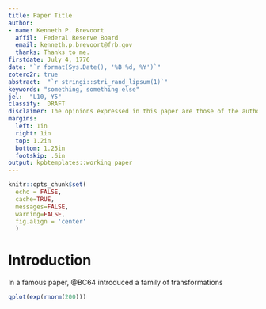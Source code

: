 ```yaml
---
title: Paper Title
author:
- name: Kenneth P. Brevoort
  affil:  Federal Reserve Board
  email: kenneth.p.brevoort@frb.gov
  thanks: Thanks to me.
firstdate: July 4, 1776
date: "`r format(Sys.Date(), '%B %d, %Y')`"
zotero2r: true
abstract:  "`r stringi::stri_rand_lipsum(1)`"
keywords: "something, something else"
jel:  "L10, Y5"
classify:  DRAFT
disclaimer: The opinions expressed in this paper are those of the author and do not necessarily represent those of the Federal Reserve Board or its staff.
margins:
  left: 1in
  right: 1in
  top: 1.2in
  bottom: 1.25in
  footskip: .6in
output: kpbtemplates::working_paper
---
```


```r
knitr::opts_chunk$set(
  echo = FALSE, 
  cache=TRUE, 
  messages=FALSE, 
  warning=FALSE,
  fig.align = 'center'
  )
```


# Introduction

In a famous paper, @BC64 introduced a family of transformations \dots

```r
qplot(exp(rnorm(200)))
```

